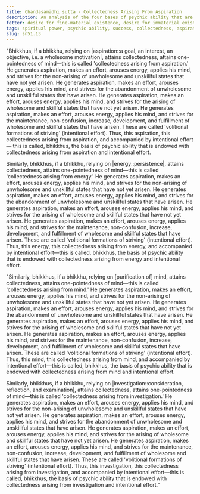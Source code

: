 ```yaml
---
title: Chandasamādhi sutta - Collectedness Arising From Aspiration
description: An analysis of the four bases of psychic ability that are endowed with collectedness arising from aspiration, energy, mind, and investigation.
fetter: desire for fine-material existence, desire for immaterial existence, conceit, restlessness, ignorance
tags: spiritual power, psychic ability, success, collectedness, aspiration, persistence, energy, mind, investigation, reflection, close examination, sn, sn45-56, sn51
slug: sn51.13
---
```


"Bhikkhus, if a bhikkhu, relying on |aspiration::a goal, an interest, an objective, i.e. a wholesome motivation|, attains collectedness, attains one-pointedness of mind—this is called 'collectedness arising from aspiration.' He generates aspiration, makes an effort, arouses energy, applies his mind, and strives for the non-arising of unwholesome and unskillful states that have not yet arisen. He generates aspiration, makes an effort, arouses energy, applies his mind, and strives for the abandonment of unwholesome and unskillful states that have arisen. He generates aspiration, makes an effort, arouses energy, applies his mind, and strives for the arising of wholesome and skillful states that have not yet arisen. He generates aspiration, makes an effort, arouses energy, applies his mind, and strives for the maintenance, non-confusion, increase, development, and fulfillment of wholesome and skillful states that have arisen. These are called 'volitional formations of striving' (intentional effort). Thus, this aspiration, this collectedness arising from aspiration, and accompanied by intentional effort — this is called, bhikkhus, the basis of psychic ability that is endowed with collectedness arising from aspiration and intentional effort.

Similarly, bhikkhus, if a bhikkhu, relying on |energy::persistence|, attains collectedness, attains one-pointedness of mind—this is called 'collectedness arising from energy.' He generates aspiration, makes an effort, arouses energy, applies his mind, and strives for the non-arising of unwholesome and unskillful states that have not yet arisen. He generates aspiration, makes an effort, arouses energy, applies his mind, and strives for the abandonment of unwholesome and unskillful states that have arisen. He generates aspiration, makes an effort, arouses energy, applies his mind, and strives for the arising of wholesome and skillful states that have not yet arisen. He generates aspiration, makes an effort, arouses energy, applies his mind, and strives for the maintenance, non-confusion, increase, development, and fulfillment of wholesome and skillful states that have arisen. These are called 'volitional formations of striving' (intentional effort). Thus, this energy, this collectedness arising from energy, and accompanied by intentional effort—this is called, bhikkhus, the basis of psychic ability that is endowed with collectedness arising from energy and intentional effort.

"Similarly, bhikkhus, if a bhikkhu, relying on [purification of] mind, attains collectedness, attains one-pointedness of mind—this is called 'collectedness arising from mind.' He generates aspiration, makes an effort, arouses energy, applies his mind, and strives for the non-arising of unwholesome and unskillful states that have not yet arisen. He generates aspiration, makes an effort, arouses energy, applies his mind, and strives for the abandonment of unwholesome and unskillful states that have arisen. He generates aspiration, makes an effort, arouses energy, applies his mind, and strives for the arising of wholesome and skillful states that have not yet arisen. He generates aspiration, makes an effort, arouses energy, applies his mind, and strives for the maintenance, non-confusion, increase, development, and fulfillment of wholesome and skillful states that have arisen. These are called 'volitional formations of striving' (intentional effort). Thus, this mind, this collectedness arising from mind, and accompanied by intentional effort—this is called, bhikkhus, the basis of psychic ability that is endowed with collectedness arising from mind and intentional effort.

Similarly, bhikkhus, if a bhikkhu, relying on |investigation::consideration, reflection, and examination|, attains collectedness, attains one-pointedness of mind—this is called 'collectedness arising from investigation.' He generates aspiration, makes an effort, arouses energy, applies his mind, and strives for the non-arising of unwholesome and unskillful states that have not yet arisen. He generates aspiration, makes an effort, arouses energy, applies his mind, and strives for the abandonment of unwholesome and unskillful states that have arisen. He generates aspiration, makes an effort, arouses energy, applies his mind, and strives for the arising of wholesome and skillful states that have not yet arisen. He generates aspiration, makes an effort, arouses energy, applies his mind, and strives for the maintenance, non-confusion, increase, development, and fulfillment of wholesome and skillful states that have arisen. These are called 'volitional formations of striving' (intentional effort). Thus, this investigation, this collectedness arising from investigation, and accompanied by intentional effort—this is called, bhikkhus, the basis of psychic ability that is endowed with collectedness arising from investigation and intentional effort."